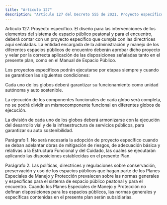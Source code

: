 ```yaml
---
title: "Artículo 127"
description: "Artículo 127 del Decreto 555 de 2021. Proyecto específico."
---
```


Artículo 127. Proyecto específico. El diseño para las intervenciones de los elementos del sistema de espacio público peatonal y para el encuentro, deberá contar con un proyecto específico que cumpla con las directrices aquí señaladas. La entidad encargada de la administración y manejo de los diferentes espacios públicos de encuentro deberán aprobar dicho proyecto y velar por la correcta aplicación de las disposiciones señaladas tanto en el presente plan, como en el Manual de Espacio Público.
 
Los proyectos específicos podrán ejecutarse por etapas siempre y cuando se garanticen las siguientes condiciones:
 
Cada uno de los globos deberá garantizar su funcionamiento como unidad autónoma y auto sostenible.
 
La ejecución de los componentes funcionales de cada globo será completa, no se podrá dividir un mismocomponente funcional en diferentes globos de ejecución.
 
La división de cada uno de los globos deberá armonizarse con la ejecución del desarrollo vial y de la infraestructura de servicios públicos, para garantizar su auto sostenibilidad.
 
Parágrafo 1. No será necesaria la adopción de proyecto específico cuando se deban adelantar obras de mitigación de riesgos, de adecuación básica y relativas a la Estructura Funcional y del Cuidado, las cuales se ejecutarán aplicando las disposiciones establecidas en el presente Plan.
 
Parágrafo 2. Las políticas, directrices y regulaciones sobre conservación, preservación y uso de los espacios públicos que hagan parte de los Planes Especiales de Manejo y Protección prevalecen sobre las normas generales y específicas para el sistema de espacio público peatonal y para el encuentro. Cuando los Planes Especiales de Manejo y Protección no definan disposiciones para los espacios públicos, las normas generales y específicas contenidas en el presente plan serán subsidiarias.